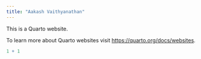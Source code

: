 ```yaml
---
title: "Aakash Vaithyanathan"
---
```


This is a Quarto website.

To learn more about Quarto websites visit <https://quarto.org/docs/websites>.

```r
1 + 1
```
